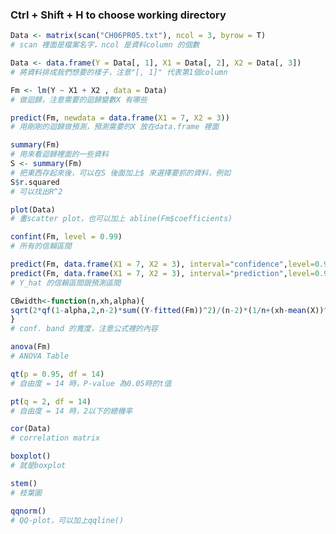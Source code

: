 ### Ctrl + Shift + H to choose working directory

```r
Data <- matrix(scan("CH06PR05.txt"), ncol = 3, byrow = T)
# scan 裡面是檔案名字，ncol 是資料column 的個數

Data <- data.frame(Y = Data[, 1], X1 = Data[, 2], X2 = Data[, 3])
# 將資料排成我們想要的樣子，注意"[, 1]" 代表第1個column

Fm <- lm(Y ~ X1 + X2 , data = Data)
# 做迴歸，注意需要的迴歸變數X 有哪些

predict(Fm, newdata = data.frame(X1 = 7, X2 = 3))
# 用剛剛的迴歸做預測，預測需要的X 放在data.frame 裡面

summary(Fm)
# 用來看迴歸裡面的一些資料
S <- summary(Fm)
# 把東西存起來後，可以在S 後面加上$ 來選擇要抓的資料，例如
S$r.squared
# 可以找出R^2

plot(Data)
# 畫scatter plot，也可以加上 abline(Fm$coefficients) 

confint(Fm, level = 0.99)
# 所有的信賴區間

predict(Fm, data.frame(X1 = 7, X2 = 3), interval="confidence",level=0.95)
predict(Fm, data.frame(X1 = 7, X2 = 3), interval="prediction",level=0.95)
# Y_hat 的信賴區間跟預測區間

CBwidth<-function(n,xh,alpha){
sqrt(2*qf(1-alpha,2,n-2)*sum((Y-fitted(Fm))^2)/(n-2)*(1/n+(xh-mean(X))^2/((n-1)*var(X))))
}
# conf. band 的寬度，注意公式裡的內容

anova(Fm)
# ANOVA Table

```

```r
qt(p = 0.95, df = 14)
# 自由度 = 14 時，P-value 為0.05時的t值

pt(q = 2, df = 14)
# 自由度 = 14 時，2以下的總機率

cor(Data)
# correlation matrix

boxplot()
# 就是boxplot

stem()
# 枝葉圖

qqnorm()
# QQ-plot，可以加上qqline()


```

